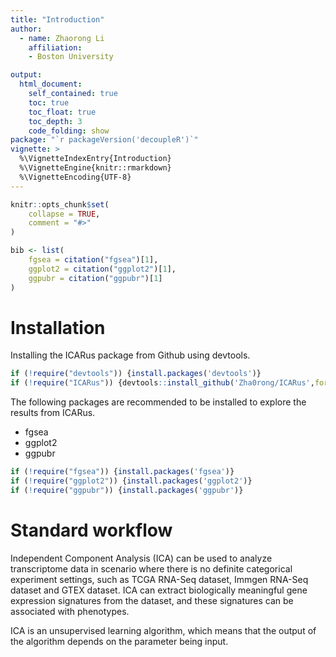 ```yaml
---
title: "Introduction"
author:
  - name: Zhaorong Li
    affiliation:
    - Boston University

output:
  html_document:
    self_contained: true
    toc: true
    toc_float: true
    toc_depth: 3
    code_folding: show
package: "`r packageVersion('decoupleR')`"
vignette: >
  %\VignetteIndexEntry{Introduction}
  %\VignetteEngine{knitr::rmarkdown}
  %\VignetteEncoding{UTF-8}
---
```


```r
knitr::opts_chunk$set(
    collapse = TRUE,
    comment = "#>"
)

bib <- list(
    fgsea = citation("fgsea")[1],
    ggplot2 = citation("ggplot2")[1],
    ggpubr = citation("ggpubr")[1]
)

```



# Installation

Installing the ICARus package from Github using devtools.
```r
if (!require("devtools")) {install.packages('devtools')}
if (!require("ICARus")) {devtools::install_github('Zha0rong/ICARus',force = T)}
```

The following packages are recommended to be installed to explore the results from ICARus.

* fgsea 
* ggplot2
* ggpubr

```r
if (!require("fgsea")) {install.packages('fgsea')}
if (!require("ggplot2")) {install.packages('ggplot2')}
if (!require("ggpubr")) {install.packages('ggpubr')}
```

# Standard workflow

Independent Component Analysis (ICA) can be used to analyze transcriptome data in scenario where there is no definite categorical experiment settings, such as TCGA RNA-Seq dataset, Immgen RNA-Seq dataset and GTEX dataset. ICA can extract biologically meaningful gene expression signatures from the dataset, and these signatures can be associated with phenotypes.

ICA is an unsupervised learning algorithm, which means that the output of the algorithm depends on the parameter being input.







